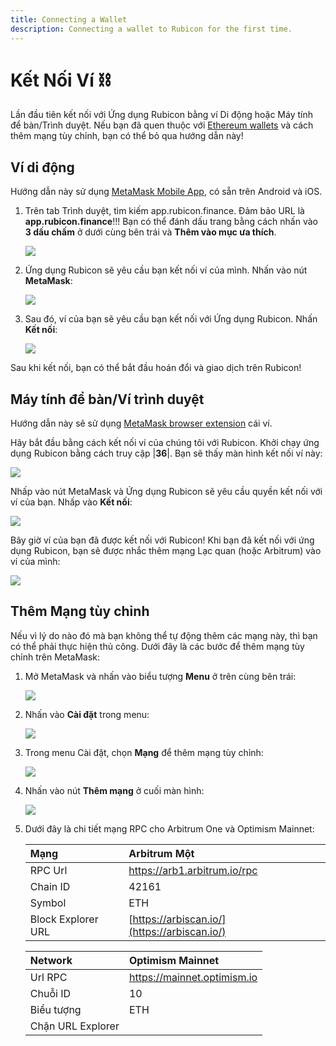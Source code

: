 ```yaml
---
title: Connecting a Wallet
description: Connecting a wallet to Rubicon for the first time.
---
```


# Kết Nối Ví ⛓️

Lần đầu tiên kết nối với Ứng dụng Rubicon bằng ví Di động hoặc Máy tính để bàn/Trình duyệt. Nếu bạn đã quen thuộc với [Ethereum wallets](https://ethereum.org/en/wallets/) và cách thêm mạng tùy chỉnh, bạn có thể bỏ qua hướng dẫn này!

## Ví di động

Hướng dẫn này sử dụng [MetaMask Mobile App](https://metamask.io/), có sẵn trên Android và iOS.

1. Trên tab Trình duyệt, tìm kiếm app.rubicon.finance. Đảm bảo URL là **app.rubicon.finance**!!! Bạn có thể đánh dấu trang bằng cách nhấn vào **3 dấu chấm** ở dưới cùng bên trái và **Thêm vào mục ưa thích**.

    ![](</assets/MMBrowser.png>)

2. Ứng dụng Rubicon sẽ yêu cầu bạn kết nối ví của mình. Nhấn vào nút **MetaMask**:

    ![](</assets/RBKit_WalletFlow.png>)

3. Sau đó, ví của bạn sẽ yêu cầu bạn kết nối với Ứng dụng Rubicon. Nhấn **Kết nối**:

    ![](</assets/RBKit_ConnectFlow.png>)

Sau khi kết nối, bạn có thể bắt đầu hoán đổi và giao dịch trên Rubicon!

## Máy tính để bàn/Ví trình duyệt

Hướng dẫn này sẽ sử dụng [MetaMask browser extension](https://metamask.io/) cái ví.

Hãy bắt đầu bằng cách kết nối ví của chúng tôi với Rubicon. Khởi chạy ứng dụng Rubicon bằng cách truy cập |****36****|. Bạn sẽ thấy màn hình kết nối ví này:

![](</assets/RBKit_WebFlow.png>)

Nhấp vào nút MetaMask và Ứng dụng Rubicon sẽ yêu cầu quyền kết nối với ví của bạn. Nhấp vào **Kết nối**:

![](</assets/MMConnectRequest.png>)

Bây giờ ví của bạn đã được kết nối với Rubicon! Khi bạn đã kết nối với ứng dụng Rubicon, bạn sẽ được nhắc thêm mạng Lạc quan (hoặc Arbitrum) vào ví của mình:

![](</assets/MMAddOPMainnet.png>)

## Thêm Mạng tùy chỉnh

Nếu vì lý do nào đó mà bạn không thể tự động thêm các mạng này, thì bạn có thể phải thực hiện thủ công. Dưới đây là các bước để thêm mạng tùy chỉnh trên MetaMask:

1. Mở MetaMask và nhấn vào biểu tượng **Menu** ở trên cùng bên trái:

    ![](</assets/MMTopBar.png>)

2. Nhấn vào **Cài đặt** trong menu:

    ![](</assets/MMSettings.png>)

3. Trong menu Cài đặt, chọn **Mạng** để thêm mạng tùy chỉnh:

    ![](</assets/MMCustomNetworks.png>)

4. Nhấn vào nút **Thêm mạng** ở cuối màn hình:

    ![](</assets/MMAddNetwork.png>)

5. Dưới đây là chi tiết mạng RPC cho Arbitrum One và Optimism Mainnet:

    | Mạng | Arbitrum Một |
    | :----------------- | :------- |
    | RPC Url            | https://arb1.arbitrum.io/rpc |
    | Chain ID           | 42161 |
    | Symbol             | ETH |
    | Block Explorer URL | [https://arbiscan.io/](https://arbiscan.io/) |

    | Network            | Optimism Mainnet |
    | :----------------- | :------- |
    | Url RPC | https://mainnet.optimism.io |
    | Chuỗi ID | 10 |
    | Biểu tượng | ETH |
    | Chặn URL Explorer | |****38****| |